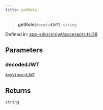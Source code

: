 ```yaml
---
title: getRole
---
```


> **getRole**(`decodedJWT`): `string`

Defined in: [app-sdk/src/jwt/accessors.ts:38](https://github.com/LIT-Protocol/Vincent/blob/5462864f5b471985671134e594d93faefcbfeb7e/packages/libs/app-sdk/src/jwt/accessors.ts#L38)

## Parameters

### decodedJWT

[`AnyVincentJWT`](/api-reference/app-sdk/jwt/type-aliases/AnyVincentJWT)

## Returns

`string`
